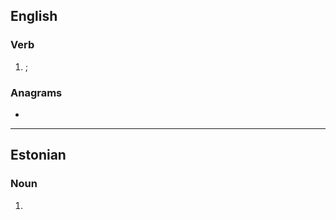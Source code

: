 ==English==

===Verb===
{{head|en|obsolete verb form}}

# {{obsolete spelling of|seen|lang=en|nodot=1}}; {{past participle of|see|lang=en}}

===Anagrams===
* {{anagrams|en|a=eeens|Neese|neese}}

----

==Estonian==

===Noun===
{{head|et|noun form}}

# {{inflection of|seen||acc|s|;|gen|s|lang=et}}